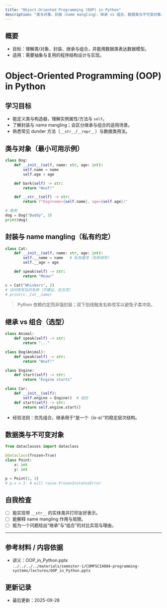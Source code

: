 ```yaml
---
title: "Object-Oriented Programming (OOP) in Python"
description: "类与对象、封装（name mangling）、继承 vs 组合、数据类与不可变对象、dunder 方法与表示"
---
```


## 概要
- 目标：理解类/对象、封装、继承与组合，并能用数据类表达数据模型。
- 适用：需要抽象与复用的程序结构设计与实现。

# Object-Oriented Programming (OOP) in Python

## 学习目标
- 能定义类与构造器，理解实例属性/方法与 `self`。
- 了解封装与 name mangling；会区分继承与组合的适用场景。
- 熟悉常见 dunder 方法（`__str__`/`__repr__`）与数据类用法。

## 类与对象（最小可用示例）
```python
class Dog:
    def __init__(self, name: str, age: int):
        self.name = name
        self.age = age

    def bark(self) -> str:
        return "Woof!"

    def __str__(self) -> str:
        return f"Dog(name={self.name}, age={self.age})"

# 使用
dog = Dog("Buddy", 3)
print(dog)
```

## 封装与 name mangling（私有约定）
```python
class Cat:
    def __init__(self, name: str, age: int):
        self.__name = name   # 私有属性（名称改写）
        self.__age = age

    def speak(self) -> str:
        return "Meow!"

c = Cat("Whiskers", 2)
# 访问改写后的名称（不建议，仅示范）
# print(c._Cat__name)
```
> Python 依赖约定而非强封装；双下划线触发名称改写以避免子类冲突。

## 继承 vs 组合（选型）
```python
class Animal:
    def speak(self) -> str:
        return "..."

class Dog(Animal):
    def speak(self) -> str:
        return "Woof!"

class Engine:
    def start(self) -> str:
        return "Engine starts"

class Car:
    def __init__(self):
        self.engine = Engine()  # 组合
    def start(self) -> str:
        return self.engine.start()
```
- 经验法则：优先组合，继承用于“是一个（is-a）”的稳定层次结构。

## 数据类与不可变对象
```python
from dataclasses import dataclass

@dataclass(frozen=True)
class Point:
    x: int
    y: int

p = Point(1, 2)
# p.x = 3  # will raise FrozenInstanceError
```

## 自我检查
- [ ] 能实现带 `__str__` 的实体类并打印友好表示。
- [ ] 能解释 name mangling 作用与局限。
- [ ] 能为一个问题给出“继承”与“组合”的对比实现与理由。

---

## 参考材料 / 内容依据
- 讲义：OOP_in_Python.pptx  
  `../../../../materials/semester-1/COMPSCI4084-programming-systems/lectures/OOP_in_Python.pptx`

## 更新记录
- 最后更新：2025-09-28